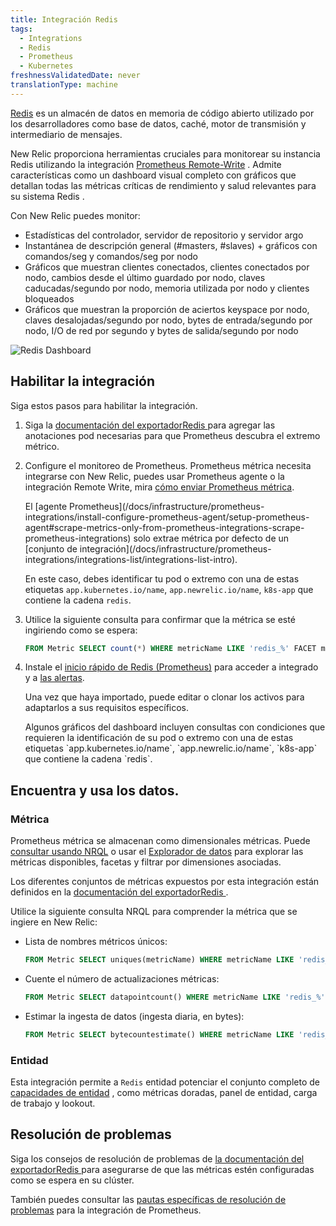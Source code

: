 ```yaml
---
title: Integración Redis
tags:
  - Integrations
  - Redis
  - Prometheus
  - Kubernetes
freshnessValidatedDate: never
translationType: machine
---
```


[Redis](https://redis.io/) es un almacén de datos en memoria de código abierto utilizado por los desarrolladores como base de datos, caché, motor de transmisión y intermediario de mensajes.

New Relic proporciona herramientas cruciales para monitorear su instancia Redis utilizando la integración [Prometheus Remote-Write](/docs/infrastructure/prometheus-integrations/install-configure-remote-write/set-your-prometheus-remote-write-integration/) . Admite características como un dashboard visual completo con gráficos que detallan todas las métricas críticas de rendimiento y salud relevantes para su sistema Redis .

Con New Relic puedes monitor:

* Estadísticas del controlador, servidor de repositorio y servidor argo
* Instantánea de descripción general (#masters, #slaves) + gráficos con comandos/seg y comandos/seg por nodo
* Gráficos que muestran clientes conectados, clientes conectados por nodo, cambios desde el último guardado por nodo, claves caducadas/segundo por nodo, memoria utilizada por nodo y clientes bloqueados
* Gráficos que muestran la proporción de aciertos keyspace por nodo, claves desalojadas/segundo por nodo, bytes de entrada/segundo por nodo, I/O de red por segundo y bytes de salida/segundo por nodo

<img title="Redis Dashboard" alt="Redis Dashboard" src="/images/kubernetes_screenshot-crop_redis-dashboard.webp" />

## Habilitar la integración

Siga estos pasos para habilitar la integración.

1. Siga la [documentación del exportadorRedis ](https://github.com/prometheus-community/helm-charts/tree/main/charts/prometheus-redis-exporter)para agregar las anotaciones pod necesarias para que Prometheus descubra el extremo métrico.

2. Configure el monitoreo de Prometheus. Prometheus métrica necesita integrarse con New Relic, puedes usar Prometheus agente o la integración Remote Write, mira [cómo enviar Prometheus métrica](/docs/infrastructure/prometheus-integrations/get-started/send-prometheus-metric-data-new-relic/).

   <Callout variant="important">
     El [agente Prometheus](/docs/infrastructure/prometheus-integrations/install-configure-prometheus-agent/setup-prometheus-agent#scrape-metrics-only-from-prometheus-integrations-scrape-prometheus-integrations) solo extrae métrica por defecto de un [conjunto de integración](/docs/infrastructure/prometheus-integrations/integrations-list/integrations-list-intro).

     En este caso, debes identificar tu pod o extremo con una de estas etiquetas `app.kubernetes.io/name`, `app.newrelic.io/name`, `k8s-app` que contiene la cadena `redis`.
   </Callout>

3. Utilice la siguiente consulta para confirmar que la métrica se esté ingiriendo como se espera:

   ```sql
   FROM Metric SELECT count(*) WHERE metricName LIKE 'redis_%' FACET metricName LIMIT MAX
   ```

4. Instale el [inicio rápido de Redis (Prometheus)](https://newrelic.com/instant-observability/redis-prometheus) para acceder a <InlinePopover type="dashboards" />integrado y a [las alertas](/docs/alerts-applied-intelligence/new-relic-alerts/learn-alerts/introduction-alerts/).

   Una vez que haya importado, puede editar o clonar los activos para adaptarlos a sus requisitos específicos.

   <Callout variant="important">
     Algunos gráficos del dashboard incluyen consultas con condiciones que requieren la identificación de su pod o extremo con una de estas etiquetas `app.kubernetes.io/name`, `app.newrelic.io/name`, `k8s-app` que contiene la cadena `redis`.
   </Callout>

## Encuentra y usa los datos.

### Métrica

Prometheus métrica se almacenan como dimensionales métricas. Puede [consultar usando NRQL](/docs/telemetry-data-platform/get-data/apis/query-metric-data-type/) o usar el [Explorador de datos](/docs/query-your-data/explore-query-data/browse-data/introduction-data-explorer/) para explorar las métricas disponibles, facetas y filtrar por dimensiones asociadas.

Los diferentes conjuntos de métricas expuestos por esta integración están definidos en la [documentación del exportadorRedis ](https://github.com/oliver006/redis_exporter/blob/master/README.md#whats-exported).

Utilice la siguiente consulta NRQL para comprender la métrica que se ingiere en New Relic:

* Lista de nombres métricos únicos:

  ```sql
  FROM Metric SELECT uniques(metricName) WHERE metricName LIKE 'redis_%' LIMIT MAX
  ```

* Cuente el número de actualizaciones métricas:

  ```sql
  FROM Metric SELECT datapointcount() WHERE metricName LIKE 'redis_%' FACET metricName
  ```

* Estimar la ingesta de datos (ingesta diaria, en bytes):

  ```sql
  FROM Metric SELECT bytecountestimate() WHERE metricName LIKE 'redis_%' SINCE 1 day ago
  ```

### Entidad

Esta integración permite a `Redis` entidad potenciar el conjunto completo de [capacidades de entidad](/docs/new-relic-solutions/new-relic-one/core-concepts/what-entity-new-relic/) , como métricas doradas, panel de entidad, carga de trabajo y lookout.

## Resolución de problemas

Siga los consejos de resolución de problemas de [la documentación del exportadorRedis ](https://github.com/oliver006/redis_exporter)para asegurarse de que las métricas estén configuradas como se espera en su clúster.

También puedes consultar las [pautas específicas de resolución de problemas](/docs/infrastructure/prometheus-integrations/troubleshooting/no-data-appears-prometheus-integration) para la integración de Prometheus.